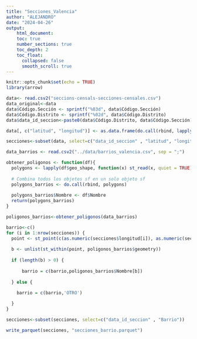 ```yaml
---
title: "Secciones_Valencia"
author: "ALEJANDRO"
date: "2024-04-26"
output: 
    html_document:
    toc: true
    number_sections: true
    toc_depth: 2
    toc_float:
      collapsed: false
      smooth_scroll: true
---
```


```r
knitr::opts_chunk$set(echo = TRUE)
library(arrow)

```

```r
data<- read.csv2("seccions-censals-secciones-censales.csv")
data_original<-data
data$Código.Sección <- sprintf("%03d", data$Código.Sección)
data$Código.Distrito <- sprintf("%02d", data$Código.Distrito)
data$data_id_seccion<-paste0(data$Código.Distrito, data$Código.Sección)

data[, c("latitud", "longitud")] <- as.data.frame(do.call(rbind, lapply(strsplit(data$geo_point_2d, ","), function(x) x)))

secciones<-subset(data, select=c("data_id_seccion" , "latitud", "longitud"))

```

```r
data_barrios <- read.csv2("../data/barrios_valencia.csv", sep = ";")

obtener_poligonos <- function(df){
  polygons <- lapply(df$geo_shape, function(x) st_read(x, quiet = TRUE))
  
  # Combina todos los objetos sf en un solo objeto sf
  polygons_barrios <- do.call(rbind, polygons)
  
  polygons_barrios$Nombre <- df$Nombre
  return(polygons_barrios)
}

poligonos_barrios<-obtener_poligonos(data_barrios)
```

```r
barrio<-c()
for (i in 1:nrow(secciones)) {
  point <- st_point(c(as.numeric(secciones$longitud[i]), as.numeric(secciones$latitud[i])), dim = "XY")
  
  b <- unlist(st_within(point, poligonos_barrios$geometry)) 
  
  if (length(b) > 0) {
    
      barrio = c(barrio,poligonos_barrios$Nombre[b])
  
  } else {
          
    barrio = c(barrio,'OTRO')

  }
}
```

```r

secciones<-subset(secciones, select=c("data_id_seccion" , "Barrio"))

```

```r
write_parquet(secciones, "secciones_barrio.parquet")

```

